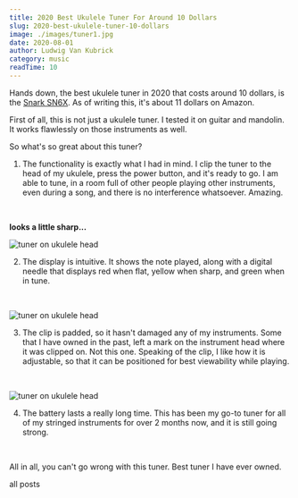 ```yaml
---
title: 2020 Best Ukulele Tuner For Around 10 Dollars 
slug: 2020-best-ukulele-tuner-10-dollars
image: ./images/tuner1.jpg
date: 2020-08-01
author: Ludwig Van Kubrick
category: music
readTime: 10
---
```



Hands down, the best ukulele tuner in 2020 that costs around 10 dollars, is the <a href="https://amzn.to/2DpYVyS" rel="noopener noreferrer" target="_blank">
Snark SN6X</a>. As of writing this, it's about 11 dollars on Amazon.  

First of all, this is not just a ukulele tuner. I tested it on guitar and mandolin. It works
flawlessly on those instruments as well.

So what's so great about this tuner?

1. The functionality is exactly what I had in mind. I clip the tuner to the head of my ukulele,
press the power button, and it's ready to go. I am able to tune, in a room full of other people
playing other instruments, even during a song, and there is no interference whatsoever. Amazing.

<br/>

**looks a little sharp...**

![tuner on ukulele head](./images/tunerface.jpg)

2. The display is intuitive. It shows the note played, along with a digital needle that displays
red when flat, yellow when sharp, and green when in tune.

<br/>

![tuner on ukulele head](./images/tunerclip.jpg)

3. The clip is padded, so it hasn't damaged any of my instruments. Some that I have owned in the past,
left a mark on the instrument head where it was clipped on. Not this one. Speaking of the clip,
I like how it is adjustable, so that it can be positioned for best viewability while playing.

<br/>

![tuner on ukulele head](./images/tunerhead.jpg)

4. The battery lasts a really long time. This has been my go-to tuner for all of my stringed
instruments for over 2 months now, and it is still going strong.

<br/>

All in all, you can't go wrong with this tuner. Best tuner I have ever owned.

<Link to="/posts" className="btn center-btn">
  all posts
</Link>
